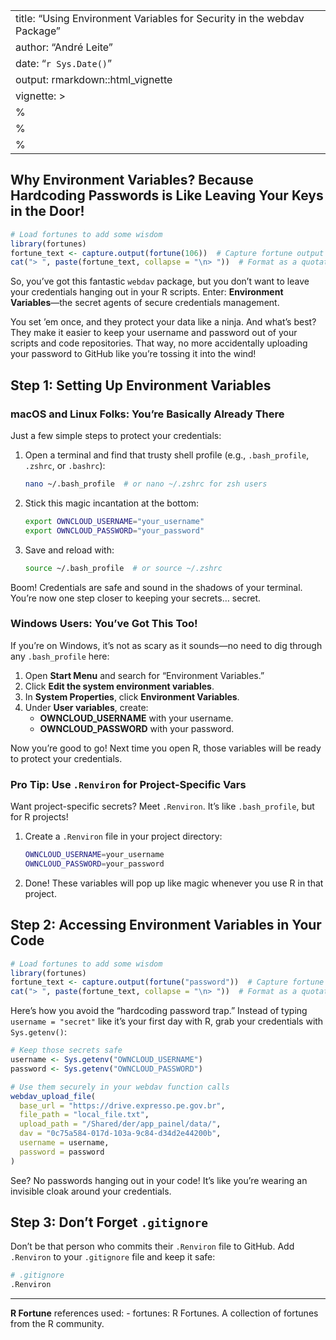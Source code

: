 
---
title: "Using Environment Variables for Security in the webdav Package"
author: "André Leite"
date: "`r Sys.Date()`"
output: rmarkdown::html_vignette
vignette: >
  %\VignetteIndexEntry{Using Environment Variables for Security in the webdav Package}
  %\VignetteEngine{knitr::rmarkdown}
  %\VignetteEncoding{UTF-8}
---

## Why Environment Variables? Because Hardcoding Passwords is Like Leaving Your Keys in the Door!

```r
# Load fortunes to add some wisdom
library(fortunes)
fortune_text <- capture.output(fortune(106))  # Capture fortune output
cat("> ", paste(fortune_text, collapse = "\n> "))  # Format as a quotation
```

So, you've got this fantastic `webdav` package, but you don’t want to leave your credentials hanging out in your R scripts. Enter: **Environment Variables**—the secret agents of secure credentials management.

You set 'em once, and they protect your data like a ninja. And what’s best? They make it easier to keep your username and password out of your scripts and code repositories. That way, no more accidentally uploading your password to GitHub like you're tossing it into the wind!

## Step 1: Setting Up Environment Variables

### macOS and Linux Folks: You’re Basically Already There

Just a few simple steps to protect your credentials:

1. Open a terminal and find that trusty shell profile (e.g., `.bash_profile`, `.zshrc`, or `.bashrc`):
   
   ```bash
   nano ~/.bash_profile  # or nano ~/.zshrc for zsh users
   ```

2. Stick this magic incantation at the bottom:
   
   ```bash
   export OWNCLOUD_USERNAME="your_username"
   export OWNCLOUD_PASSWORD="your_password"
   ```

3. Save and reload with:

   ```bash
   source ~/.bash_profile  # or source ~/.zshrc
   ```

Boom! Credentials are safe and sound in the shadows of your terminal. You’re now one step closer to keeping your secrets... secret.

### Windows Users: You've Got This Too!

If you're on Windows, it’s not as scary as it sounds—no need to dig through any `.bash_profile` here:

1. Open **Start Menu** and search for "Environment Variables."
2. Click **Edit the system environment variables**.
3. In **System Properties**, click **Environment Variables**.
4. Under **User variables**, create:
   - **OWNCLOUD_USERNAME** with your username.
   - **OWNCLOUD_PASSWORD** with your password.

Now you're good to go! Next time you open R, those variables will be ready to protect your credentials.

### Pro Tip: Use `.Renviron` for Project-Specific Vars

Want project-specific secrets? Meet `.Renviron`. It’s like `.bash_profile`, but for R projects!

1. Create a `.Renviron` file in your project directory:
   
   ```bash
   OWNCLOUD_USERNAME=your_username
   OWNCLOUD_PASSWORD=your_password
   ```

2. Done! These variables will pop up like magic whenever you use R in that project.

## Step 2: Accessing Environment Variables in Your Code

```r
# Load fortunes to add some wisdom
library(fortunes)
fortune_text <- capture.output(fortune("password"))  # Capture fortune output
cat("> ", paste(fortune_text, collapse = "\n> "))  # Format as a quotation
```

Here’s how you avoid the "hardcoding password trap." Instead of typing `username = "secret"` like it’s your first day with R, grab your credentials with `Sys.getenv()`:

```r
# Keep those secrets safe
username <- Sys.getenv("OWNCLOUD_USERNAME")
password <- Sys.getenv("OWNCLOUD_PASSWORD")

# Use them securely in your webdav function calls
webdav_upload_file(
  base_url = "https://drive.expresso.pe.gov.br",
  file_path = "local_file.txt",
  upload_path = "/Shared/der/app_painel/data/",
  dav = "0c75a584-017d-103a-9c84-d34d2e44200b",
  username = username,
  password = password
)
```

See? No passwords hanging out in your code! It’s like you’re wearing an invisible cloak around your credentials.

## Step 3: Don’t Forget `.gitignore`

Don’t be that person who commits their `.Renviron` file to GitHub. Add `.Renviron` to your `.gitignore` file and keep it safe:

```bash
# .gitignore
.Renviron
```

--- 

**R Fortune** references used:
- fortunes: R Fortunes. A collection of fortunes from the R community.
